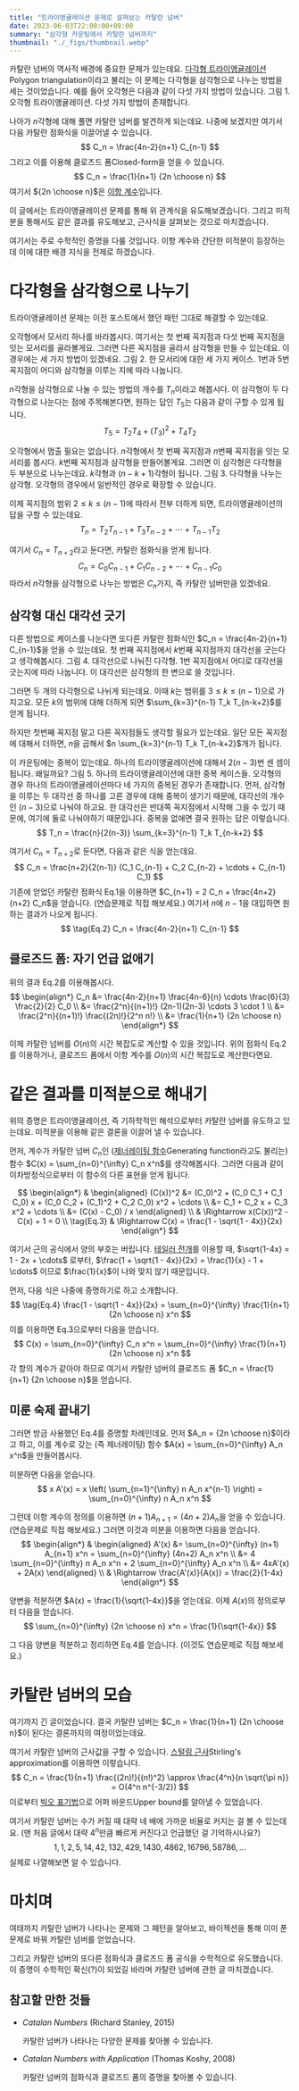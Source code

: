 ```yaml
---
title: "트라이앵귤레이션 문제로 살펴보는 카탈란 넘버"
date: 2023-06-03T22:00:00+09:00
summary: "삼각형 카운팅에서 카탈란 넘버까지"
thumbnail: "./_figs/thumbnail.webp"
---
```




카탈란 넘버의 역사적 배경에 중요한 문제가 있는데요.
[다각형 트라이앵귤레이션][wp-poly-tri]<AltLang>Polygon triangulation</AltLang>이라고 불리는 이 문제는 다각형을 삼각형으로 나누는 방법을 세는 것이었습니다.
예를 들어 오각형은 다음과 같이 다섯 가지 방법이 있습니다.
<FigureV2 src={fig1} alt="Pentagon triangulation">
  <FigureCaption slot="caption">그림 1. 오각형 트라이앵귤레이션. 다섯 가지 방법이 존재합니다.</FigureCaption>
</FigureV2>

[wp-poly-tri]: https://en.wikipedia.org/wiki/Polygon_triangulation

나아가 $n$각형에 대해 풀면 카탈란 넘버를 발견하게 되는데요.
나중에 보겠지만 여기서 다음 카탈란 점화식을 이끌어낼 수 있습니다.
$$
C_n = \frac{4n-2}{n+1} C_{n-1}
$$
그리고 이를 이용해 클로즈드 폼<AltLang>Closed-form</AltLang>을 얻을 수 있습니다.
$$
C_n = \frac{1}{n+1} {2n \choose n}
$$
여기서 ${2n \choose n}$은 [이항 계수][wiki-bin-coeff]입니다.

[wiki-bin-coeff]: https://ko.wikipedia.org/wiki/%EC%9D%B4%ED%95%AD_%EA%B3%84%EC%88%98

이 글에서는 트라이앵귤레이션 문제를 통해 위 관계식을 유도해보겠습니다.
그리고 미적분을 통해서도 같은 결과를 유도해보고, 근사식을 살펴보는 것으로 마치겠습니다.

여기서는 주로 수학적인 증명을 다룰 것입니다.
이항 계수와 간단한 미적분이 등장하는데 이에 대한 배경 지식을 전제로 하겠습니다.


# 다각형을 삼각형으로 나누기

트라이앵귤레이션 문제는 <PostLink href="/2023/06/03/01">이전 포스트</PostLink>에서 했던 패턴 그대로 해결할 수 있는데요.

오각형에서 모서리 하나를 바라봅시다.
여기서는 첫 번째 꼭지점과 다섯 번째 꼭지점을 잇는 모서리를 골라볼게요.
그러면 다른 꼭지점을 골라서 삼각형을 만들 수 있는데요.
이 경우에는 세 가지 방법이 있겠네요.
<FigureV2 src={fig2} alt="Three cases for a given vertex">
  <FigureCaption slot="caption">그림 2. 한 모서리에 대한 세 가지 케이스. 1번과 5번 꼭지점이 어디와 삼각형을 이루는 지에 따라 나눕니다.</FigureCaption>
</FigureV2>

$n$각형을 삼각형으로 나눌 수 있는 방법의 개수를 $T_n$이라고 해봅시다.
이 삼각형이 두 다각형으로 나눈다는 점에 주목해본다면, 원하는 답인 $T_5$는 다음과 같이 구할 수 있게 됩니다.
$$
T_5 = T_2 T_4 + (T_3)^2 + T_4 T_2
$$

오각형에서 멈출 필요는 없습니다.
$n$각형에서 첫 번째 꼭지점과 $n$번째 꼭지점을 잇는 모서리를 봅시다.
$k$번째 꼭지점과 삼각형을 만들어볼게요.
그러면 이 삼각형은 다각형을 두 부분으로 나누는데요.
$k$각형과 $(n-k+1)$각형이 됩니다.
<FigureV2 src={fig3} alt="General cases for a given vertex">
  <FigureCaption slot="caption">그림 3. 다각형을 나누는 삼각형. 오각형의 경우에서 일반적인 경우로 확장할 수 있습니다.</FigureCaption>
</FigureV2>

이제 꼭지점의 범위 $2 \le k \le (n-1)$에 따라서 전부 더하게 되면, 트라이앵귤레이션의 답을 구할 수 있는데요.
$$
T_n = T_2 T_{n-1} + T_3 T_{n-2} + \cdots + T_{n-1} T_2
$$

여기서 $C_n = T_{n+2}$라고 둔다면, 카탈란 점화식을 얻게 됩니다.
$$
\tag{Eq.1}
C_n = C_0 C_{n-1} + C_1 C_{n-2} + \cdots + C_{n-1} C_0
$$
따라서 $n$각형을 삼각형으로 나누는 방법은 $C_n$가지, 즉 카탈란 넘버만큼 있겠네요.

## 삼각형 대신 대각선 긋기

다른 방법으로 케이스를 나눈다면 또다른 카탈란 점화식인 $C_n = \frac{4n-2}{n+1} C_{n-1}$을 얻을 수 있는데요.
첫 번째 꼭지점에서 $k$번째 꼭지점까지 대각선을 긋는다고 생각해봅시다.
<FigureV2 src={fig4} alt="Polygon divided">
  <FigureCaption slot="caption">그림 4. 대각선으로 나눠진 다각형. 1번 꼭지점에서 어디로 대각선을 긋는지에 따라 나눕니다. 이 대각선은 삼각형의 한 변으로 쓸 것입니다.</FigureCaption>
</FigureV2>

그러면 두 개의 다각형으로 나뉘게 되는데요.
이때 $k$는 범위를 $3 \le k \le (n-1)$으로 가지고요.
모든 $k$의 범위에 대해 더하게 되면 $\sum_{k=3}^{n-1} T_k T_{n-k+2}$를 얻게 됩니다.

하지만 첫번째 꼭지점 말고 다른 꼭지점들도 생각할 필요가 있는데요.
일단 모든 꼭지점에 대해서 더하면, $n$을 곱해서 $n \sum_{k=3}^{n-1} T_k T_{n-k+2}$개가 됩니다.

이 카운팅에는 중복이 있는데요.
하나의 트라이앵귤레이션에 대해서 $2(n-3)$번 센 셈이 됩니다.
왜일까요?
<FigureV2 src={fig5} alt="Duplicate cases">
  <FigureCaption slot="caption">그림 5. 하나의 트라이앵귤레이션에 대한 중복 케이스들. 오각형의 경우 하나의 트라이앵귤레이션마다 네 가지의 중복된 경우가 존재합니다.</FigureCaption>
</FigureV2>
먼저, 삼각형을 이루는 두 대각선 중 하나를 고른 경우에 대해 중복이 생기기 때문에, 대각선의 개수인 $(n-3)$으로 나눠야 하고요.
한 대각선은 반대쪽 꼭지점에서 시작해 그을 수 있기 때문에, 여기에 둘로 나눠야하기 때문입니다.
중복을 없애면 결국 원하는 답은 이렇습니다.
$$
T_n = \frac{n}{2(n-3)} \sum_{k=3}^{n-1} T_k T_{n-k+2}
$$

여기서 $C_n = T_{n+2}$로 둔다면, 다음과 같은 식을 얻는데요.
$$
C_n = \frac{n+2}{2(n-1)} (C_1 C_{n-1} + C_2 C_{n-2} + \cdots + C_{n-1} C_1)
$$
기존에 얻었던 카탈란 점화식 $\textrm{Eq.1}$을 이용하면 $C_{n+1} = 2 C_n + \frac{4n+2}{n+2} C_n$을 얻습니다. (연습문제로 직접 해보세요.)
여기서 $n$에 $n-1$을 대입하면 원하는 결과가 나오게 됩니다.
$$
\tag{Eq.2}
C_n = \frac{4n-2}{n+1} C_{n-1}
$$

## 클로즈드 폼: 자기 언급 없애기

위의 결과 $\textrm{Eq.2}$를 이용해봅시다.
$$
\begin{align*}
  C_n &= \frac{4n-2}{n+1} \frac{4n-6}{n} \cdots \frac{6}{3} \frac{2}{2} C_0 \\
      &= \frac{2^n}{(n+1)!} (2n-1)(2n-3) \cdots 3 \cdot 1 \\
      &= \frac{2^n}{(n+1)!} \frac{(2n)!}{2^n n!} \\
      &= \frac{1}{n+1} {2n \choose n}
\end{align*}
$$

이제 카탈란 넘버를 $O(n)$의 시간 복잡도로 계산할 수 있을 것입니다.
위의 점화식 $\textrm{Eq.2}$를 이용하거나, 클로즈드 폼에서 이항 계수를 $O(n)$의 시간 복잡도로 계산한다면요.


# 같은 결과를 미적분으로 해내기

위의 증명은 트라이앵귤레이션, 즉 기하학적인 해석으로부터 카탈란 넘버를 유도하고 있는데요.
미적분을 이용해 같은 결론을 이끌어 낼 수 있습니다.

먼저, 계수가 카탈란 넘버 $C_n$인 ([제너레이팅 함수][wp-gen]<AltLang>Generating function</AltLang>라고도 불리는) 함수 $C(x) = \sum_{n=0}^{\infty} C_n x^n$를 생각해봅시다.
그러면 다음과 같이 이차방정식으로부터 이 함수의 다른 표현을 얻게 됩니다.

[wp-gen]: https://ko.wikipedia.org/wiki/%EC%83%9D%EC%84%B1%ED%95%A8%EC%88%98_(%EC%88%98%ED%95%99)

$$
\begin{align*}
  & \begin{aligned}
    (C(x))^2 &= (C_0)^2 + (C_0 C_1 + C_1 C_0) x + (C_0 C_2 + (C_1)^2 + C_2 C_0) x^2 + \cdots \\
             &= C_1 + C_2 x + C_3 x^2 + \cdots \\
             &= (C(x) - C_0) / x
  \end{aligned} \\
  & \Rightarrow x(C(x))^2 - C(x) + 1 = 0 \\
  \tag{Eq.3}
  & \Rightarrow C(x) = \frac{1 - \sqrt{1 - 4x}}{2x}
\end{align*}
$$

여기서 근의 공식에서 양의 부호는 버립니다.
[테일러 전개][wp-taylor]를 이용할 때, $\sqrt{1-4x} = 1 - 2x + \cdots$ 로부터, $\frac{1 + \sqrt{1 - 4x}}{2x} = \frac{1}{x} - 1 + \cdots$ 이므로 $\frac{1}{x}$이 나와 맞지 않기 때문입니다.

[wp-taylor]: https://ko.wikipedia.org/wiki/%ED%85%8C%EC%9D%BC%EB%9F%AC_%EA%B8%89%EC%88%98

먼저, 다음 식은 나중에 증명하기로 하고 소개합니다.
$$
\tag{Eq.4}
\frac{1 - \sqrt{1 - 4x}}{2x} = \sum_{n=0}^{\infty} \frac{1}{n+1} {2n \choose n} x^n
$$
이를 이용하면 $\textrm{Eq.3}$으로부터 다음을 얻습니다.
$$
C(x) = \sum_{n=0}^{\infty} C_n x^n = \sum_{n=0}^{\infty} \frac{1}{n+1} {2n \choose n} x^n
$$
각 항의 계수가 같아야 하므로 여기서 카탈란 넘버의 클로즈드 폼 $C_n = \frac{1}{n+1} {2n \choose n}$을 얻습니다.

## 미룬 숙제 끝내기

그러면 방금 사용했던 $\textrm{Eq.4}$를 증명할 차례인데요.
먼저 $A_n = {2n \choose n}$이라고 하고, 이를 계수로 갖는 (즉 제너레이팅) 함수 $A(x) = \sum_{n=0}^{\infty} A_n x^n$을 만들어봅시다.

미분하면 다음을 얻습니다.
$$
x A'(x) = x \left( \sum_{n=1}^{\infty} n A_n x^{n-1} \right) = \sum_{n=0}^{\infty} n A_n x^n
$$

그런데 이항 계수의 정의를 이용하면 $(n+1) A_{n+1} = (4n+2) A_n$을 얻을 수 있습니다.
(연습문제로 직접 해보세요.)
그러면 이것과 미분을 이용하면 다음을 얻습니다.
$$
\begin{align*}
  & \begin{aligned}
    A'(x) &= \sum_{n=0}^{\infty} (n+1) A_{n+1} x^n = \sum_{n=0}^{\infty} (4n+2) A_n x^n \\
          &= 4 \sum_{n=0}^{\infty} n A_n x^n + 2 \sum_{n=0}^{\infty} A_n x^n \\
          &= 4xA'(x) + 2A(x)
  \end{aligned} \\
  & \Rightarrow \frac{A'(x)}{A(x)} = \frac{2}{1-4x}
\end{align*}
$$

양변을 적분하면 $A(x) = \frac{1}{\sqrt{1-4x}}$을 얻는데요.
이제 $A(x)$의 정의로부터 다음을 얻습니다.
$$
\sum_{n=0}^{\infty} {2n \choose n} x^n = \frac{1}{\sqrt{1-4x}}
$$

그 다음 양변을 적분하고 정리하면 $\textrm{Eq.4}$를 얻습니다. (이것도 연습문제로 직접 해보세요.)


# 카탈란 넘버의 모습

여기까지 긴 글이었습니다.
결국 카탈란 넘버는 $C_n = \frac{1}{n+1} {2n \choose n}$이 된다는 결론까지의 여정이었는데요.

여기서 카탈란 넘버의 근사값을 구할 수 있습니다.
[스털링 근사][wiki-stirling]<AltLang>Stirling's approximation</AltLang>를 이용하면 이렇습니다.
$$
C_n = \frac{1}{n+1} \frac{(2n)!}{(n!)^2} \approx \frac{4^n}{n \sqrt{\pi n}} = O(4^n n^{-3/2})
$$
이로부터 [빅오 표기법][wp-big-o]으로 어퍼 바운드<AltLang>Upper bound</AltLang>를 알아낼 수 있었습니다.

[wp-big-o]: https://en.wikipedia.org/wiki/Big_O_notation

여기서 카탈란 넘버는 수가 커질 때 대략 네 배에 가까운 비율로 커지는 걸 볼 수 있는데요.
(<PostLink href="/2023/06/02/01">맨 처음 글</PostLink>에서 대략 $4^n$만큼 빠르게 커진다고 언급했던 걸 기억하시나요?)
$$
1, 1, 2, 5, 14, 42, 132, 429, 1430, 4862, 16796, 58786, \dots
$$
실제로 나열해보면 알 수 있습니다.

[wiki-stirling]: https://ko.wikipedia.org/wiki/%EC%8A%A4%ED%84%B8%EB%A7%81_%EA%B7%BC%EC%82%AC


# 마치며

여태까지 카탈란 넘버가 나타나는 문제와 그 패턴을 알아보고, 바이젝션을 통해 이미 푼 문제로 바꿔 카탈란 넘버를 얻었습니다.

그리고 카탈란 넘버의 또다른 점화식과 클로즈드 폼 공식을 수학적으로 유도했습니다.
이 증명이 수학적인 확신(?)이 되었길 바라며 카탈란 넘버에 관한 글 마치겠습니다.

## 참고할 만한 것들

- *Catalan Numbers* (Richard Stanley, 2015)

  카탈란 넘버가 나타나는 다양한 문제를 찾아볼 수 있습니다.

- *Catalan Numbers with Application* (Thomas Koshy, 2008)

  카탈란 넘버의 점화식과 클로즈드 폼의 증명을 찾아볼 수 있습니다.
